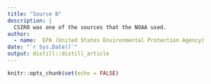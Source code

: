 ```yaml
---
title: "Source B"
description: |
  CSIRO was one of the sources that the NOAA used.
author:
  - name:  EPA (United States Environmental Protection Agency)
date: "`r Sys.Date()`"
output: distill::distill_article
---
```


```r
knitr::opts_chunk$set(echo = FALSE)
```




